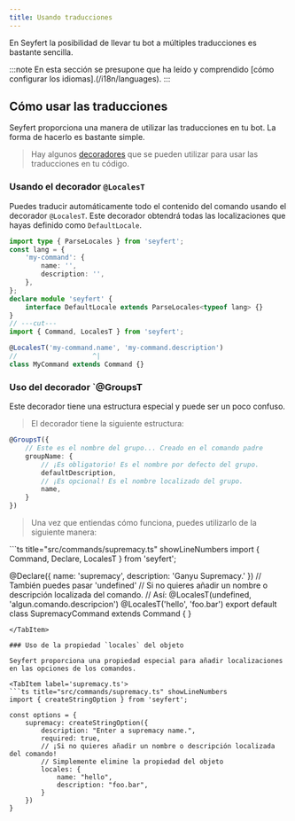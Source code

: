 ```yaml
---
title: Usando traducciones
---
```



En Seyfert la posibilidad de llevar tu bot a múltiples traducciones es bastante sencilla.

:::note
En esta sección se presupone que ha leído y comprendido [cómo configurar los idiomas].(/i18n/languages).
:::

## Cómo usar las traducciones

Seyfert proporciona una manera de utilizar las traducciones en tu bot. La forma de hacerlo es bastante simple.

> Hay algunos [decoradores](/comandos/decoradores) que se pueden utilizar para usar las traducciones en tu código.

### Usando el decorador `@LocalesT`

Puedes traducir automáticamente todo el contenido del comando usando el decorador `@LocalesT`.
Este decorador obtendrá todas las localizaciones que hayas definido como `DefaultLocale`.

```ts twoslash
import type { ParseLocales } from 'seyfert';
const lang = {
    'my-command': {
        name: '',
        description: '',
    },
};
declare module 'seyfert' {
    interface DefaultLocale extends ParseLocales<typeof lang> {}
}
// ---cut---
import { Command, LocalesT } from 'seyfert';

@LocalesT('my-command.name', 'my-command.description')
//                   ^|
class MyCommand extends Command {}
```

### Uso del decorador `@GroupsT

Este decorador tiene una estructura especial y puede ser un poco confuso.

> El decorador tiene la siguiente estructura:
```ts
@GroupsT({
    // Este es el nombre del grupo... Creado en el comando padre
    groupName: {
        // ¡Es obligatorio! Es el nombre por defecto del grupo.
        defaultDescription,
        // ¡Es opcional! Es el nombre localizado del grupo.
        name,
    }
})
```

> Una vez que entiendas cómo funciona, puedes utilizarlo de la siguiente manera:

<TabItem label='supremacy.ts'>
```ts title="src/commands/supremacy.ts" showLineNumbers
import { Command, Declare, LocalesT } from 'seyfert';

@Declare({
	name: 'supremacy',
	description: 'Ganyu Supremacy.'
})
// También puedes pasar 'undefined'
// Si no quieres añadir un nombre o descripción localizada del comando.
// Así: @LocalesT(undefined, 'algun.comando.descripcion')
@LocalesT('hello', 'foo.bar')
export default class SupremacyCommand extends Command { }
```
</TabItem>

### Uso de la propiedad `locales` del objeto

Seyfert proporciona una propiedad especial para añadir localizaciones en las opciones de los comandos.

<TabItem label='supremacy.ts'>
```ts title="src/commands/supremacy.ts" showLineNumbers
import { createStringOption } from 'seyfert';

const options = {
    supremacy: createStringOption({
        description: "Enter a supremacy name.",
        required: true,
        // ¡Si no quieres añadir un nombre o descripción localizada del comando!
        // Simplemente elimine la propiedad del objeto
        locales: {
            name: "hello",
            description: "foo.bar",
        }
    })
}
```
</TabItem>